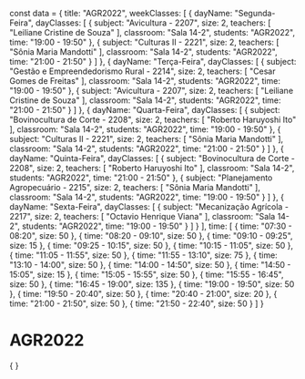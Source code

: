 const data = {
  title: "AGR2022",
  weekClasses: [
    {
      dayName: "Segunda-Feira",
      dayClasses: [
        {
          subject: "Avicultura - 2207",
          size: 2,
          teachers: [
            "Leiliane Cristine de Souza"
          ],
          classroom: "Sala 14-2",
          students: "AGR2022",
          time: "19:00 - 19:50"
        },
        {
          subject: "Culturas II - 2221",
          size: 2,
          teachers: [
            "Sônia Maria Mandotti"
          ],
          classroom: "Sala 14-2",
          students: "AGR2022",
          time: "21:00 - 21:50"
        }
      ]
    },
    {
      dayName: "Terça-Feira",
      dayClasses: [
        {
          subject: "Gestão e Empreendedorismo Rural - 2214",
          size: 2,
          teachers: [
            "Cesar Gomes de Freitas"
          ],
          classroom: "Sala 14-2",
          students: "AGR2022",
          time: "19:00 - 19:50"
        },
        {
          subject: "Avicultura - 2207",
          size: 2,
          teachers: [
            "Leiliane Cristine de Souza"
          ],
          classroom: "Sala 14-2",
          students: "AGR2022",
          time: "21:00 - 21:50"
        }
      ]
    },
    {
      dayName: "Quarta-Feira",
      dayClasses: [
        {
          subject: "Bovinocultura de Corte - 2208",
          size: 2,
          teachers: [
            "Roberto Haruyoshi Ito"
          ],
          classroom: "Sala 14-2",
          students: "AGR2022",
          time: "19:00 - 19:50"
        },
        {
          subject: "Culturas II - 2221",
          size: 2,
          teachers: [
            "Sônia Maria Mandotti"
          ],
          classroom: "Sala 14-2",
          students: "AGR2022",
          time: "21:00 - 21:50"
        }
      ]
    },
    {
      dayName: "Quinta-Feira",
      dayClasses: [
        {
          subject: "Bovinocultura de Corte - 2208",
          size: 2,
          teachers: [
            "Roberto Haruyoshi Ito"
          ],
          classroom: "Sala 14-2",
          students: "AGR2022",
          time: "21:00 - 21:50"
        },
        {
          subject: "Planejamento Agropecuário - 2215",
          size: 2,
          teachers: [
            "Sônia Maria Mandotti"
          ],
          classroom: "Sala 14-2",
          students: "AGR2022",
          time: "19:00 - 19:50"
        }
      ]
    },
    {
      dayName: "Sexta-Feira",
      dayClasses: [
        {
          subject: "Mecanização Agrícola - 2217",
          size: 2,
          teachers: [
            "Octavio Henrique Viana"
          ],
          classroom: "Sala 14-2",
          students: "AGR2022",
          time: "19:00 - 19:50"
        }
      ]
    }
  ],
  time: [
    {
      time: "07:30 - 08:20",
      size: 50
    },
    {
      time: "08:20 - 09:10",
      size: 50
    },
    {
      time: "09:10 - 09:25",
      size: 15
    },
    {
      time: "09:25 - 10:15",
      size: 50
    },
    {
      time: "10:15 - 11:05",
      size: 50
    },
    {
      time: "11:05 - 11:55",
      size: 50
    },
    {
      time: "11:55 - 13:10",
      size: 75
    },
    {
      time: "13:10 - 14:00",
      size: 50
    },
    {
      time: "14:00 - 14:50",
      size: 50
    },
    {
      time: "14:50 - 15:05",
      size: 15
    },
    {
      time: "15:05 - 15:55",
      size: 50
    },
    {
      time: "15:55 - 16:45",
      size: 50
    },
    {
      time: "16:45 - 19:00",
      size: 135
    },
    {
      time: "19:00 - 19:50",
      size: 50
    },
    {
      time: "19:50 - 20:40",
      size: 50
    },
    {
      time: "20:40 - 21:00",
      size: 20
    },
    {
      time: "21:00 - 21:50",
      size: 50
    },
    {
      time: "21:50 - 22:40",
      size: 50
    }
  ]
}

# AGR2022

<div>
    {
        <Grid
            title={data.title} 
            weekClasses={data.weekClasses} 
            time={data.time}
        />
    }
</div>